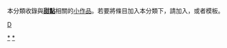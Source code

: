 {{Catnav|頁面分類|各種主題的頁面分類|類型|小吃類型|甜食}}
{{Catnav|頁面分類|各種主題的頁面分類|類型|小吃類型|甜品}}
{{hiddencat}}
{{WPSS-cat}}
本分類收錄與'''[[甜點|甜點]]'''相關的[[Wikipedia:小作品|小作品]]。若要將條目加入本分類下，請加入'''{{tl|Dessert-stub}}'''，或者'''{{tl|甜點小作品}}'''模板。

[[category:飲食小作品|D]]
[[Category:甜品|*]]
[[Category:甜食|*]]